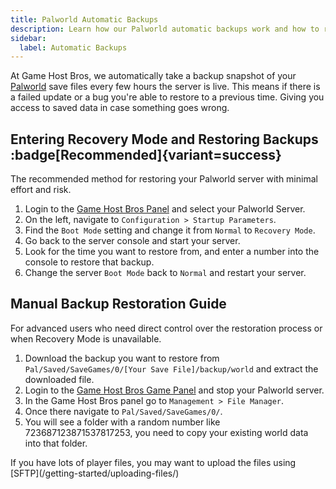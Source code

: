 ```yaml
---
title: Palworld Automatic Backups
description: Learn how our Palworld automatic backups work and how to restore them. 
sidebar:
  label: Automatic Backups
---
```


At Game Host Bros, we automatically take a backup snapshot of your [Palworld](https://www.gamehostbros.com/palworld-server-hosting/) save files every few hours the server is live. This means if there is a failed update or a bug you're able to restore to a previous time. Giving you access to saved data in case something goes wrong. 

##  Entering Recovery Mode and Restoring Backups :badge[Recommended]{variant=success}

The recommended method for restoring your Palworld server with minimal effort and risk.
<Steps>
1. Login to the [Game Host Bros Panel](https://panel.gamehostbros.com/) and select your Palworld Server.
2. On the left, navigate to `Configuration > Startup Parameters`.
3. Find the `Boot Mode` setting and change it from `Normal` to `Recovery Mode`.
4. Go back to the server console and start your server.
5. Look for the time you want to restore from, and enter a number into the console to restore that backup.
6. Change the server `Boot Mode` back to `Normal` and restart your server.
</Steps>

## Manual Backup Restoration Guide

For advanced users who need direct control over the restoration process or when Recovery Mode is unavailable.
<Steps>
1. Download the backup you want to restore from `Pal/Saved/SaveGames/0/[Your Save File]/backup/world` and extract the downloaded file. 
2. Login to the [Game Host Bros Game Panel](https://panel.gamehostbros.com/) and stop your Palworld server.
3. In the Game Host Bros panel go to `Management > File Manager`.
4. Once there navigate to `Pal/Saved/SaveGames/0/`.
5. You will see a folder with a random number like 723687123871537817253, you need to copy your existing world data into that folder.
</Steps>
If you have lots of player files, you may want to upload the files using [SFTP](/getting-started/uploading-files/)
